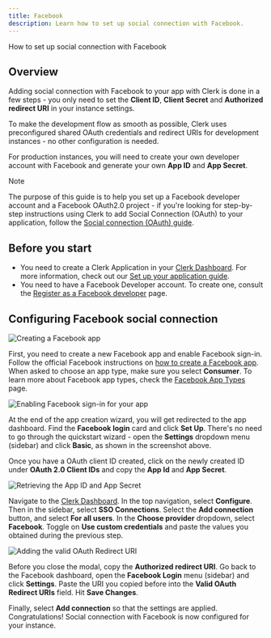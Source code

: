 ```yaml
---
title: Facebook
description: Learn how to set up social connection with Facebook.
---
```


How to set up social connection with Facebook

## Overview

Adding social connection with Facebook to your app with Clerk is done in a few steps - you only need to set the **Client ID**, **Client Secret** and **Authorized redirect URI** in your instance settings.

To make the development flow as smooth as possible, Clerk uses  preconfigured shared OAuth credentials and redirect URIs for development instances - no other configuration is needed.

For production instances, you will need to create your own developer account with Facebook and generate your own **App ID** and **App Secret**.

> [!NOTE]
> The purpose of this guide is to help you set up a Facebook developer account and a Facebook OAuth2.0 project - if you're looking for step-by-step  instructions using Clerk to add Social Connection (OAuth) to your  application, follow the [Social connection (OAuth) guide](/docs/authentication/social-connections/oauth).

## Before you start

- You need to create a Clerk Application in your [Clerk Dashboard](https://dashboard.clerk.com/). For more information, check out our [Set up your application guide](/docs/quickstarts/setup-clerk).
- You need to have a Facebook Developer account. To create one, consult the [Register as a Facebook developer](https://developers.facebook.com/docs/development/register) page.

## Configuring Facebook social connection

![Creating a Facebook app](/docs/images/authentication-providers/facebook/473ca20025e0f1fa7bae18d07ee6e990e171bb42-1391x969.png)

First, you need to create a new Facebook app and enable Facebook sign-in. Follow the official Facebook instructions on [how to create a Facebook app](https://developers.facebook.com/docs/development/create-an-app). When asked to choose an app type, make sure you select **Consumer**. To learn more about Facebook app types, check the [Facebook App Types](https://developers.facebook.com/docs/development/create-an-app/app-dashboard/app-types) page.

![Enabling Facebook sign-in for your app](/docs/images/authentication-providers/facebook/98c66e38465c348c45718d32b4404b5fcb291896-1467x969.png)

At the end of the app creation wizard, you will get redirected to the app dashboard. Find the **Facebook login** card and click **Set Up**. There's no need to go through the quickstart wizard - open the **Settings** dropdown menu (sidebar) and click **Basic**, as shown in the screenshot above.

Once you have a OAuth client ID created, click on the newly created ID under **OAuth 2.0 Client IDs** and copy the **App Id** and **App Secret**.

![Retrieving the App ID and App Secret](/docs/images/authentication-providers/facebook/33456604106d3478e0fd6b583bdde7c4f5563641-1467x969.png)

Navigate to the [Clerk Dashboard](https://dashboard.clerk.com/last-active?path=user-authentication/sso-connections). In the top navigation, select **Configure**. Then in the sidebar, select **SSO Connections**. Select the **Add connection** button, and select **For all users**. In the **Choose provider** dropdown, select **Facebook**. Toggle on **Use custom credentials** and paste the values you obtained during the previous step.

![Adding the valid OAuth Redirect URI](/docs/images/authentication-providers/facebook/c0be80ce8fed2b4d14d04fcbf56318b80295093d-1467x989.png)

Before you close the modal, copy the **Authorized redirect URI**. Go back to the Facebook dashboard, open the **Facebook Login** menu (sidebar) and click **Settings**. Paste the URI you copied before into the **Valid OAuth Redirect URIs** field. Hit **Save Changes**.

Finally, select **Add connection** so that the settings are applied. Congratulations! Social connection with Facebook is now configured for your instance.
